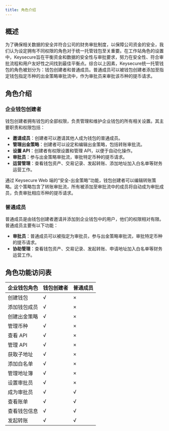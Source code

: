 ```yaml
---
title: 角色介绍
---
```


## 概述

为了确保相关数据的安全并符合公司的财务审批制度，以保障公司资金的安全，我们认为设定拥有不同权限的角色对于统一托管钱包至关重要。在工作站角色的设置中，Keysecure旨在平衡资金和数据的安全性与审批要求，努力在安全性、符合审批流程和用户友好性之间找到最佳平衡点。综合以上因素，Keysecure统一托管钱包的角色被划分为：钱包创建者和普通成员。普通成员可以被钱包创建者添加至指定钱包指定币种的出金策略审批流中，作为审批员来审批该币种的提币请求。

## 角色介绍

### 企业钱包创建者

钱包创建者拥有钱包的全部权限，负责管理和维护企业钱包的所有相关设置。其主要职责和权限包括：

- **邀请成员**：创建者可以邀请其他人成为钱包的普通成员。
- **管理出金策略**：创建者可以设定和编辑出金策略，包括转账审批流。
- **设置 API**：创建者有权限设置和管理 API，以便于自动化操作。
- **审批员**：参与出金策略审批流，审批特定币种的提币请求。
- **运营管理**：查看钱包资产、交易记录、发起转账、添加地址加入白名单等财务运营工作。

通过 Keysecure Web 端的“安全-出金策略”功能，钱包创建者可以编辑转账策略。这个策略包含了转账审批流，所有被添加至审批流中的成员将自动成为审批成员，负责审批相应币种的提币请求。

### 普通成员

普通成员是由钱包创建者邀请并添加到企业钱包中的用户，他们的权限相对有限。普通成员主要有以下功能：

- **审批员**：普通成员可以被指定为审批员，参与出金策略审批流，审批特定币种的提币请求。
- **协助管理**：查看钱包资产、交易记录、发起转账、申请地址加入白名单等财务运营工作。

## 角色功能访问表

| 企业钱包角色  | 钱包创建者 | 普通成员 |
|---------------|------------|----------|
| 创建钱包      | √          | ×        |
| 添加钱包成员  | √          | ×        |
| 创建出金策略  | √          | ×        |
| 管理币种      | √          | ×        |
| 查看 API      | √          | ×        |
| 管理 API      | √          | ×        |
| 获取子地址    | √          | ×        |
| 添加白名单    | √          | ×        |
| 管理地址簿    | √          | ×        |
| 设置审批员    | √          | ×        |
| 成为审批员    | √          | √        |
| 查看账单      | √          | √        |
| 查看钱包信息  | √          | √        |
| 发起转账      | √          | √        |

